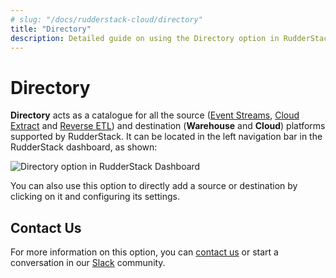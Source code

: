 ```yaml
---
# slug: "/docs/rudderstack-cloud/directory"
title: "Directory"
description: Detailed guide on using the Directory option in RudderStack Cloud.
---
```


# Directory

**Directory** acts as a catalogue for all the source ([Event Streams](https://rudderstack.com/docs/stream-sources/), [Cloud Extract](https://rudderstack.com/docs/cloud-extract-sources/) and [Reverse ETL](https://www.rudderstack.com/docs/reverse-etl/)) and destination (**Warehouse** and **Cloud**) platforms supported by RudderStack. It can be located in the left navigation bar in the RudderStack dashboard, as shown:

<img src="../assets/rs-cloud/directory.png" alt="Directory option in RudderStack Dashboard" />

You can also use this option to directly add a source or destination by clicking on it and configuring its settings.

## Contact Us

For more information on this option, you can [contact us](mailto:%20docs@rudderstack.com) or start a conversation in our [Slack](https://rudderstack.com/join-rudderstack-slack-community) community.
